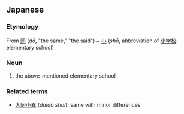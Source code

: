 ==Japanese==
{{ja-kanjitab|どう|しょう|yomi=o}}

===Etymology===
From [[同]] (''dō'', "the same," "the said") + [[小]] (''shō'', abbreviation of [[小学校]]: elementary school)

===Noun===
{{ja-noun|どうしょう}}

# the above-mentioned elementary school

===Related terms===
* [[大同小異]] (''daidō shōi''): same with minor differences